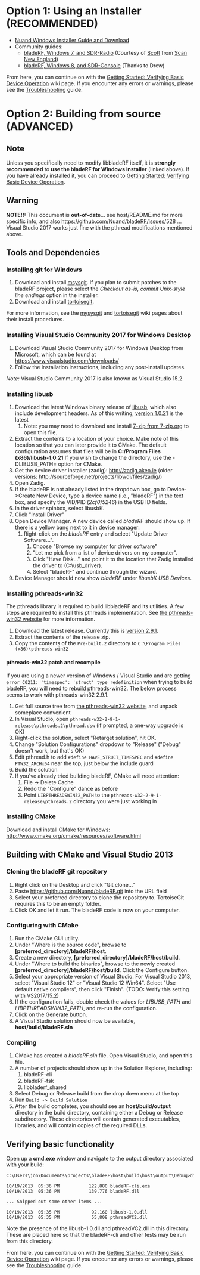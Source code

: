 = Option 1: Using an Installer (RECOMMENDED) =
* [https://www.nuand.com/windows.php Nuand Windows Installer Guide and Download]
* Community guides:
** [http://www.scan-ne.net/bladerf/bladerfwin7.html  bladeRF, Windows 7, and SDR-Radio] (Courtesy of [http://nuand.com/forums/viewtopic.php?f=9&t=3526 Scott] from [http://www.scan-ne.net Scan New England])
** [http://nuand.com/forums/viewtopic.php?f=5&t=3498 bladeRF, Windows 8, and SDR-Console] (Thanks to Drew)

From here, you can continue on with the [[Getting Started: Verifying Basic Device Operation]] wiki page. If you encounter any errors or warnings, please see the [[Troubleshooting]] guide.

= Option 2: Building from source (ADVANCED) =
== Note ==
Unless you specifically need to modify libbladeRF itself, it is '''strongly recommended''' to '''use the bladeRF for Windows installer''' (linked above).  If you have already installed it, you can proceed to [[Getting Started: Verifying Basic Device Operation]].

== Warning ==
'''NOTE!!:''' This document is '''out-of-date'''... see host/README.md for more specific info, and also https://github.com/Nuand/bladeRF/issues/528 ... Visual Studio 2017 works just fine with the pthread modifications mentioned above.

== Tools and Dependencies ==
=== Installing git for Windows ===
# Download and install [http://msysgit.github.io/ msysgit]. If you plan to submit patches to the bladeRF project, please select the ''Checkout as-is, commit Unix-style line endings'' option in the installer.
# Download and install [http://code.google.com/p/tortoisegit/wiki/Download tortoisegit].

For more information, see the [https://github.com/msysgit/msysgit/wiki/InstallMSysGit mysysgit] and [http://code.google.com/p/tortoisegit/wiki/SetupHowTo tortoisegit] wiki pages about their install procedures.

=== Installing Visual Studio Community 2017 for Windows Desktop ===

# Download Visual Studio Community 2017 for Windows Desktop from Microsoft, which can be found at https://www.visualstudio.com/downloads/
# Follow the installation instructions, including any post-install updates.

''Note:'' Visual Studio Community 2017 is also known as Visual Studio 15.2.

=== Installing libusb ===

# Download the latest Windows binary release of [http://libusb.info/ libusb], which also include development headers. As of this writing, [https://sourceforge.net/projects/libusb/files/libusb-1.0/libusb-1.0.21/libusb-1.0.21.7z/download version 1.0.21] is the latest
## Note: you may need to download and install [http://www.7-zip.org/ 7-zip from 7-zip.org] to open this file.
# Extract the contents to a location of your choice. Make note of this location so that you can later provide it to CMake. The default configuration assumes that files will be in '''C:/Program Files (x86)/libusb-1.0.21''' If you wish to change the directory, use the -DLIBUSB_PATH= option for CMake.
# Get the device driver installer (zadig): http://zadig.akeo.ie (older versions: http://sourceforge.net/projects/libwdi/files/zadig/)
# Open Zadig. 
# If the bladeRF is not already listed in the dropdown box, go to Device->Create New Device, type a device name (i.e., "bladeRF") in the text box, and specify the VID/PID (''2cf0''/''5246'') in the USB ID fields.
# In the driver spinbox, select libusbK.
# Click "Install Driver"
# Open Device Manager.  A new device called ''bladeRF'' should show up. If there is a yellow bang next to it in device manager:
## Right-click on the ''bladeRF'' entry and select "Update Driver Software...".  
### Choose "Browse my computer for driver software"
### "Let me pick from a list of device drivers on my computer".  
### Click "Have Disk..." and point it to the location that Zadig installed the driver to (C:\usb_driver).  
### Select "bladeRF" and continue through the wizard.
# Device Manager should now show ''bladeRF'' under ''libusbK USB Devices''.

=== Installing pthreads-win32 ===
The pthreads library is required to build libbladeRF and its utilities. A few steps are required to install this pthreads implementation. See [http://www.sourceware.org/pthreads-win32/ the pthreads-win32 website] for more information.

# Download the latest release. Currently this is [ftp://sourceware.org/pub/pthreads-win32/pthreads-w32-2-9-1-release.zip version 2.9.1].
# Extract the contents of the release zip.
# Copy the contents of the <code>Pre-built.2</code> directory to <code>C:\Program Files (x86)\pthreads-win32</code>

==== pthreads-win32 patch and recompile ====
If you are using a newer version of Windows / Visual Studio and are getting <code>error C0211: 'timespec': 'struct' type redefinition</code> when trying to build bladeRF, you will need to rebuild pthreads-win32. The below process seems to work with pthreads-win32 2.9.1.

# Get full source tree from [http://www.sourceware.org/pthreads-win32/ the pthreads-win32 website], and unpack someplace convenient
# In Visual Studio, open <code>pthreads-w32-2-9-1-release\pthreads.2\pthread.dsw</code> (if prompted, a one-way upgrade is OK)
# Right-click the solution, select "Retarget solution", hit OK.
# Change "Solution Configurations" dropdown to "Release" ("Debug" doesn't work, but that's OK)
# Edit pthread.h to add <code>#define HAVE_STRUCT_TIMESPEC</code> and <code>#define PTW32_ARCHx64</code> near the top, just below the include guard
# Build the solution
# If you've already tried building bladeRF, CMake will need attention:
## File -> Delete Cache
## Redo the "Configure" dance as before
## Point <code>LIBPTHREADSWIN32_PATH</code> to the <code>pthreads-w32-2-9-1-release\pthreads.2</code> directory you were just working in

=== Installing CMake ===
Download and install CMake for Windows: 
http://www.cmake.org/cmake/resources/software.html

== Building with CMake and Visual Studio 2013 ==
=== Cloning the bladeRF git repository ===
# Right click on the Desktop and click "Git clone..."
# Paste https://github.com/Nuand/bladeRF.git into the URL field
# Select your preferred directory to clone the repository to. TortoiseGit requires this to be an empty folder.
# Click OK and let it run. The bladeRF code is now on your computer.
=== Configuring with CMake ===
# Run the CMake GUI utility. 
# Under "Where is the source code", browse to '''[preferred_directory]/bladeRF/host'''. 
# Create a new directory, '''[preferred_directory]/bladeRF/host/build'''. 
# Under "Where to build the binaries", browse to the newly created '''[preferred_directory]/bladeRF/host/build'''. Click the Configure button. 
# Select your appropriate version of Visual Studio.  For Visual Studio 2013, select "Visual Studio 12" or "Visual Studio 12 Win64".  Select "Use default native compilers", then click "Finish". (TODO: Verify this setting with VS2017/15.2)
# If the configuration fails, double check the values for ''LIBUSB_PATH'' and ''LIBPTHREADSWIN32_PATH'', and re-run the configuration.
# Click on the Generate button.
# A Visual Studio solution should now be available, '''host/build/bladeRF.sln'''

=== Compiling ===
# CMake has created a ''bladeRF.sln'' file.  Open Visual Studio, and open this file.
# A number of projects should show up in the Solution Explorer, including:
## bladeRF-cli
## bladeRF-fsk
## libbladerf_shared
# Select Debug or Release build from the drop down menu at the top
# Run <code>Build -> Build Solution</code>
# After the build completes, you should see an '''host/build/output''' directory in the build directory, containing either a Debug or Release subdirectory. These directories will contain generated executables, libraries, and will contain copies of the required DLLs.

== Verifying basic functionality ==
Open up a '''cmd.exe''' window and navigate to the output directory associated with your build:

<pre>
C:\Users\jon\Documents\projects\bladeRF\host\build\host\output\Debug>dir

10/19/2013  05:36 PM           122,880 bladeRF-cli.exe
10/19/2013  05:36 PM           139,776 bladeRF.dll

... Snipped out some other items ...

10/19/2013  05:35 PM            92,160 libusb-1.0.dll
10/19/2013  05:35 PM            55,808 pthreadVC2.dll

</pre>

Note the presence of the libusb-1.0.dll and pthreadVC2.dll in this directory. These are placed here so that the bladeRF-cli and other tests may be run from this directory.

From here, you can continue on with the [[Getting Started: Verifying Basic Device Operation]] wiki page. If you encounter any errors or warnings, please see the [[Troubleshooting]] guide.

